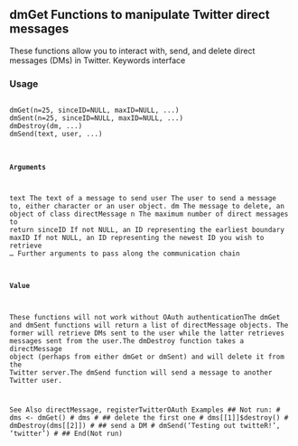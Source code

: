 ## dmGet Functions to manipulate Twitter direct messages 
These functions allow you to interact with, send, and delete direct messages (DMs) in Twitter. 
Keywords
interface 

### Usage
<pre><code>
dmGet(n=25, sinceID=NULL, maxID=NULL, ...)
dmSent(n=25, sinceID=NULL, maxID=NULL, ...)
dmDestroy(dm, ...)
dmSend(text, user, ...)
</ccde></pre>

#### Arguments
text
The text of a message to send
user
The user to send a message to, either character or an user object.
dm
The message to delete, an object of class directMessage
n
The maximum number of direct messages to return 
sinceID
If not NULL, an ID representing the earliest boundary
maxID
If not NULL, an ID representing the newest ID you wish to retrieve
...
Further arguments to pass along the communication chain

#### Value

These functions will not work without OAuth authenticationThe dmGet and dmSent functions will return a list of directMessage objects. The former will retrieve DMs sent to the user while the latter retrieves messages sent from the user.The dmDestroy function takes a directMessage object (perhaps from either dmGet or dmSent) and will delete it from the Twitter server.The dmSend function will send a message to another Twitter user. 

See Also
directMessage, registerTwitterOAuth
Examples
  ## Not run: 
#            dms <- dmGet()
#            dms
#            ## delete the first one
#            dms[[1]]$destroy()
#            dmDestroy(dms[[2]])
#            ## send a DM
#            dmSend('Testing out twitteR!', 'twitter')
#    ## End(Not run)
